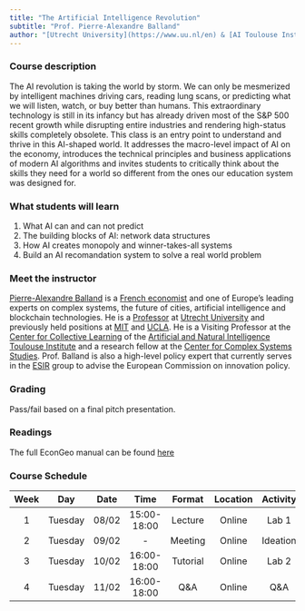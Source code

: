 ```yaml
---
title: "The Artificial Intelligence Revolution"
subtitle: "Prof. Pierre-Alexandre Balland"
author: "[Utrecht University](https://www.uu.nl/en) & [AI Toulouse Institute](https://en.univ-toulouse.fr/aniti)"
---
```


### Course description  
The AI revolution is taking the world by storm. We can only be mesmerized by intelligent machines driving cars, reading lung scans, or predicting what we will listen, watch, or buy better than humans. This extraordinary technology is still in its infancy but has already driven most of the S&P 500 recent growth while disrupting entire industries and rendering high-status skills completely obsolete. This class is an entry point to understand and thrive in this AI-shaped world. It addresses the macro-level impact of AI on the economy, introduces the technical principles and business applications of modern AI algorithms and invites students to critically think about the skills they need for a world so different from the ones our education system was designed for. 

### What students will learn  
1. What AI can and can not predict      
2. The building blocks of AI: network data structures   
4. How AI creates monopoly and winner-takes-all systems   
5. Build an AI recomandation system to solve a real world problem   

### Meet the instructor    
[Pierre-Alexandre Balland](https://www.paballand.com/) is a [French economist](https://scholar.google.com/citations?user=ORZg_McAAAAJ&hl=en&oi=ao) and one of Europe's leading experts on complex systems, the future of cities, artificial intelligence and blockchain technologies. He is a [Professor](https://www.uu.nl/staff/PMABalland/Profile) at [Utrecht University](https://www.uu.nl/en) and previously held positions at [MIT](https://www.media.mit.edu/people/balland/overview/) and  [UCLA](https://www.ucla.edu/). He is a Visiting Professor at the [Center for Collective Learning](https://centerforcollectivelearning.org/) of the [Artificial and Natural Intelligence Toulouse Institute](https://en.univ-toulouse.fr/aniti) and a research fellow at the [Center for Complex Systems Studies](https://www.uu.nl/en/research/centre-for-complex-systems-studies-ccss). Prof. Balland is also a high-level policy expert that  currently serves in the [ESIR](https://ec.europa.eu/info/research-and-innovation/strategy/support-policy-making/support-eu-research-and-innovation-policy-making/esir_en) group to advise the European Commission on innovation policy.  

### Grading    
Pass/fail based on a final pitch presentation.   

### Readings  
The full EconGeo manual can be found [here](http://econ.geo.uu.nl/peeg/peeg1709.pdf)  

### Course Schedule  

| Week |    Day   | Date  |     Time    |  Format   | Location |  Activity   | Lecturer   |
|:----:|:--------:|:-----:|:-----------:|:---------:|:--------:|:-----------:|:----------:|
|  1   | Tuesday  | 08/02 | 15:00-18:00 |  Lecture  |  Online  |   Lab 1     |  Balland   |
|  2   | Tuesday  | 09/02 |     -       |  Meeting  |  Online  | Ideation    |     -      |
|  3   | Tuesday  | 10/02 | 16:00-18:00 |  Tutorial |  Online  |   Lab 2     |  Balland   |
|  4   | Tuesday  | 11/02 | 16:00-18:00 |   Q&A     |  Online  |    Q&A      |  Balland   |

